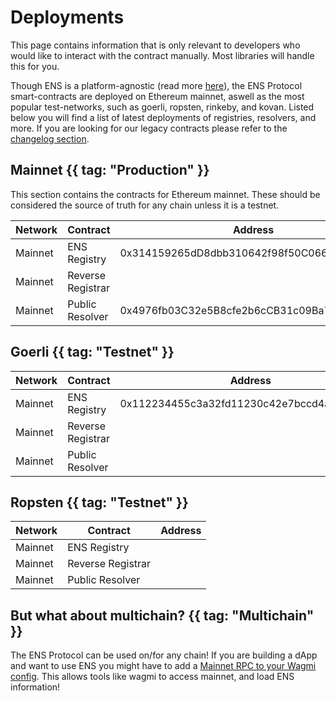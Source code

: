 # Deployments

<Note>
    This page contains information that is only relevant to developers who would
    like to interact with the contract manually. Most libraries will handle this
    for you.
</Note>

Though ENS is a platform-agnostic (read more [here](/learn/multichain)), the ENS Protocol smart-contracts are deployed on Ethereum mainnet, aswell as the most popular test-networks, such as goerli, ropsten, rinkeby, and kovan.
Listed below you will find a list of latest deployments of registries, resolvers, and more.
If you are looking for our legacy contracts please refer to the [changelog section](/changelog).

## Mainnet {{ tag: "Production" }}

This section contains the contracts for Ethereum mainnet.
These should be considered the source of truth for any chain unless it is a testnet.

| Network | Contract          | Address                                    |
| ------- | ----------------- | ------------------------------------------ |
| Mainnet | ENS Registry      | 0x314159265dD8dbb310642f98f50C066173C1259b |
| Mainnet | Reverse Registrar |                                            |
| Mainnet | Public Resolver   | 0x4976fb03C32e5B8cfe2b6cCB31c09Ba78EBaBa41 |

## Goerli {{ tag: "Testnet" }}

| Network | Contract          | Address                                    |
| ------- | ----------------- | ------------------------------------------ |
| Mainnet | ENS Registry      | 0x112234455c3a32fd11230c42e7bccd4a84e02010 |
| Mainnet | Reverse Registrar |                                            |
| Mainnet | Public Resolver   |                                            |

## Ropsten {{ tag: "Testnet" }}

| Network | Contract          | Address |
| ------- | ----------------- | ------- |
| Mainnet | ENS Registry      |         |
| Mainnet | Reverse Registrar |         |
| Mainnet | Public Resolver   |         |

## But what about multichain? {{ tag: "Multichain" }}

The ENS Protocol can be used on/for any chain! If you are building a dApp and want to use ENS you might have to add a [Mainnet RPC to your Wagmi config](/web/libraries).
This allows tools like wagmi to access mainnet, and load ENS information!

<EmbedLink
    title="⛓️ Multichain"
    description="Learn more about multichain ENS"
    href="/learn/multichain"
/>